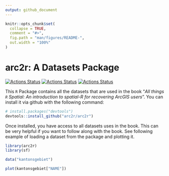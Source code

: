 ```yaml
---
output: github_document
---
```


<!-- README.md is generated from README.Rmd. Please edit that file -->

```r
knitr::opts_chunk$set(
  collapse = TRUE,
  comment = "#>",
  fig.path = "man/figures/README-",
  out.width = "100%"
)
```

# arc2r: A Datasets Package

<!-- badges: start -->
[![Actions Status](https://github.com/arc2r/book/workflows/bookdown/badge.svg)](https://github.com/arc2r/book/actions)
[![Actions Status](https://github.com/arc2r/arc2r/workflows/pkgdown/badge.svg)](https://github.com/arc2r/arc2r/actions)
[![Actions Status](https://github.com/arc2r/arc2r/workflows/R-CMD-check/badge.svg)](https://github.com/arc2r/arc2r/actions)
<!-- badges: end -->

This `R` Package contains all the datasets that are used in the book "*All things `R` Spatial: An introduction to spatial-R for recovering ArcGIS users*". 
You can install it via github with the following command:

```r
# install.packages("devtools")
devtools::install_github("arc2r/arc2r")
```

Once installed, you have access to all datasets uses in the book. This can be very helpful if you want to follow along with the book. See following example of loading a dataset from the package and plotting it.     


```r
library(arc2r)
library(sf)

data("kantonsgebiet")

plot(kantonsgebiet["NAME"])

```

